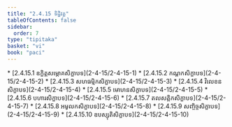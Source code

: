 ```yaml
---
title: "2.4.15 ទិដ្ឋិវគ្គ"
tableOfContents: false
sidebar:
  order: 7
type: "tipitaka"
basket: "vi"
book: "paci"
---
```



<DynamicBreadcrumb />



<TableOfContents book="paci" section="2.4.15">
* [2.4.15.1 ឧក្ខិត្តសម្ភោគសិក្ខាបទ](2-4-15/2-4-15-1)
* [2.4.15.2 កណ្ដកសិក្ខាបទ](2-4-15/2-4-15-2)
* [2.4.15.3 សហធម្មិកសិក្ខាបទ](2-4-15/2-4-15-3)
* [2.4.15.4 វិលេខនសិក្ខាបទ](2-4-15/2-4-15-4)
* [2.4.15.5 មោហនសិក្ខាបទ](2-4-15/2-4-15-5)
* [2.4.15.6 បហារសិក្ខាបទ](2-4-15/2-4-15-6)
* [2.4.15.7 តលសត្តិកសិក្ខាបទ](2-4-15/2-4-15-7)
* [2.4.15.8 អមូលកសិក្ខាបទ](2-4-15/2-4-15-8)
* [2.4.15.9 សញ្ចិច្ចសិក្ខាបទ](2-4-15/2-4-15-9)
* [2.4.15.10 ឧបស្សុតិសិក្ខាបទ](2-4-15/2-4-15-10)
</TableOfContents>